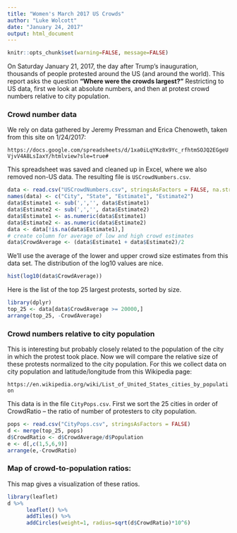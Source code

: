 ```yaml
---
title: "Women's March 2017 US Crowds"
author: "Luke Wolcott"
date: "January 24, 2017"
output: html_document
---
```

      
```r
knitr::opts_chunk$set(warning=FALSE, message=FALSE)
```

On Saturday January 21, 2017, the day after Trump's inauguration, thousands of people protested around the US (and around the world).  This report asks the question **"Where were the crowds largest?"** Restricting to US data, first we look at absolute numbers, and then at protest crowd numbers relative to city population.

### Crowd number data

We rely on data gathered by Jeremy Pressman and Erica Chenoweth, taken from this site on 1/24/2017:

`https://docs.google.com/spreadsheets/d/1xa0iLqYKz8x9Yc_rfhtmSOJQ2EGgeUVjvV4A8LsIaxY/htmlview?sle=true#`

This spreadsheet was saved and cleaned up in Excel, where we also removed non-US data.  The resulting file is `USCrowdNumbers.csv`.

```r
data <- read.csv("USCrowdNumbers.csv", stringsAsFactors = FALSE, na.strings="0")
names(data) <- c("City", "State", "Estimate1", "Estimate2")
data$Estimate1 <- sub(',','', data$Estimate1)
data$Estimate2 <- sub(',','', data$Estimate2)
data$Estimate1 <- as.numeric(data$Estimate1)
data$Estimate2 <- as.numeric(data$Estimate2)
data <- data[!is.na(data$Estimate1),]
# create column for average of low and high crowd estimates
data$CrowdAverage <- (data$Estimate1 + data$Estimate2)/2
```

We'll use the average of the lower and upper crowd size estimates from this data set.  The distribution of the log10 values are nice.

```r
hist(log10(data$CrowdAverage))
```

Here is the list of the top 25 largest protests, sorted by size.

```r
library(dplyr)
top_25 <- data[data$CrowdAverage >= 20000,]
arrange(top_25, -CrowdAverage)
```


### Crowd numbers relative to city population

This is interesting but probably closely related to the population of the city in which the protest took place.  Now we will compare the relative size of these protests normalized to the city population.  For this we collect data on city population and latitude/longitude from this Wikipedia page:

`https://en.wikipedia.org/wiki/List_of_United_States_cities_by_population`

This data is in the file `CityPops.csv`.  First we sort the 25 cities in order of CrowdRatio -- the ratio of number of protesters to city population.

```r
pops <- read.csv("CityPops.csv", stringsAsFactors = FALSE)
d <- merge(top_25, pops)
d$CrowdRatio <- d$CrowdAverage/d$Population
e <- d[,c(1,5,6,9)]
arrange(e,-CrowdRatio)
```

### Map of crowd-to-population ratios:

This map gives a visualization of these ratios.

```r
library(leaflet)
d %>%
      leaflet() %>%
      addTiles() %>%
      addCircles(weight=1, radius=sqrt(d$CrowdRatio)*10^6)
```





